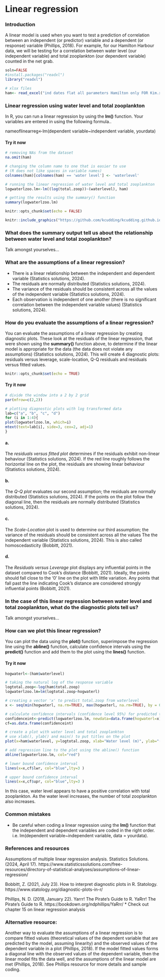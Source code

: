 
# Linear regression

### Introduction 

  A linear model is used when you want to test a prediction of correlation between an independent (or predictor) variable and a dependent (or response) variable (Phillips, 2018). For example, for our Hamilton Harbour data, we will be testing for a correlation between water level (our independent variable) and total zooplankton (our dependent variable) counted in the net grab. 

```{r include=FALSE, warning=FALSE}
soln=FALSE
#install.packages("readxl")
library("readxl")

# xlsx files
ham<- read_excel("ind dates flat all parameters Hamilton only FOR Kim.xlsx")
```

### Linear regression  using water level and total zooplankton

  In R, you can run a linear regression by using the **lm()** function. Your variables are entered in using the following formula.. 
  
  nameoflinearreg<-lm(dependent variable~independent variable, yourdata)

#### Try it now {-}
```{r}
# removing NAs from the dataset 
na.omit(ham)
```

```{r}
# changing the column name to one that is easier to use
# (R does not like spaces in variable names)
colnames(ham)[colnames(ham) == 'water level'] <- 'waterlevel'

# running the linear regression of water level and total zooplankton
logwaterlzoo.lm<-lm((log(total.zoop))~(waterlevel), ham)

# getting the results using the summary() function
summary(logwaterlzoo.lm)
```

```{r include=FALSE, message = FALSE}
knitr::opts_chunk$set(echo = FALSE)
```

```{r}
knitr::include_graphics("https://github.com/kcudding/kcudding.github.io/blob/main/teach/RIntro/Rseminarlinearreg.png")
```


### What does the summary output tell us about the relationship between water level and total zooplankton?
Talk amongst yourselves...

### What are the assumptions of a linear regression? 
  * There is a linear relationship between the independent and dependent variable (Statistics solutions, 2024).
  * The residuals are normally distributed (Statistics solutions, 2024). 
  * The variance of the residuals should be consistent across all the values of the independent variable (Statistics solutions, 2024). 
  * Each observation is independent of one another (there is no significant correlation between the independent variable values) (Statistics solutions, 2024). 

### How do you evaluate the assumptions of a linear regression?

  You can evaluate the assumptions of a linear regression by creating diagnostic plots. These look at the residuals of the linear regression, that were shown using the **summary()** function above, to determine if the linear model is appropriate for the data (the data does not violate any assumptions) (Statistics solutions, 2024). This will create 4 diagnostic plots: residuals versus leverage, scale-location, Q-Q residuals and residuals versus fitted values. 


```{r include = FALSE}
knitr::opts_chunk$set(echo = TRUE)
```
#### Try it now {-}
```{r}
# divide the window into a 2 by 2 grid
par(mfrow=c(2,2))

# plotting diagnostic plots with log transformed data
lab=c("a", "b", "c", "d")
for (i in 1:4){
plot(logwaterlzoo.lm, which=i)
mtext(text=lab[i], side=3, cex=2, adj=1)
}
```

#### a. {-}
The *residuals versus fitted plot* determines if the residuals exhibit non-linear behaviour (Statistics solutions, 2024). If the red line roughly follows the horizontal line on the plot, the residuals are showing linear behaviour (Statistics solutions, 2024). 

#### b. {-}
The *Q-Q plot* evaluates our second assumption; the residuals are normally distributed (Statistics solutions, 2024). If the points on the plot follow the diagonal line, then the residuals are normally distributed (Statistics solutions, 2024).  

#### c. {-}
The *Scale-Location* plot is used to determine our third assumption; the variance of the residuals should be consistent across all the values The the independent variable (Statistics solutions, 2024). This is also called homoscedasticity (Bobbitt, 2021).

#### d. {-}
The *Residuals versus Leverage* plot displays any influential points in the dataset compared to Cook's distance (Bobbitt, 2021). Ideally, the points should fall close to the '0' line on the plot with little variation. Any points that fall past the line indicating Cook's distance are considered strongly influential points (Bobbitt, 2021). 

### In the case of this linear regression between water level and total zooplankton, what do the diagnostic plots tell us? 
Talk amongst yourselves...

### How can we plot this linear regression? 
You can plot the data using the **plot()** function, superimpose the regression line using the **abline()** function, calculate confidence intervals using the **predict()** function and add them to the plot using the **lines()** function. 

#### Try it now {-}

```{r}
hogwaterl<-(ham$waterlevel)

# taking the natural log of the response variable
logtotal.zoop<-log(ham$total.zoop)
logwaterlzoo.lm=lm(logtotal.zoop~hogwaterl)

# creating a vector 'x' to predict total.zoop from waterlevel
x <- seq(min(hogwaterl, na.rm=TRUE), max(hogwaterl, na.rm=TRUE), by = 0.05)

# calculate confidence intervals (confidence level 95%) for predicted total.zoop values
confidenceint<-predict(logwaterlzoo.lm, newdata=data.frame(hogwaterl=x), interval="confidence", level=0.95)
cf=as.data.frame(confidenceint)

# create a plot with water level and total zooplankton
# use xlab(), ylab() and main() to put titles on the plot
plot(x=ham$waterlevel, y=logtotal.zoop, xlab="Water level (m)", ylab="(log) Total zooplankton", main="Relationship between water level and total zooplankton")

# add regression line to the plot using the abline() function
abline(logwaterlzoo.lm, col="red")

# lower bound confidence interval
lines(x=x,cf$lwr, col="blue",lty=3 )

# upper bound confidence interval
lines(x=x,cf$upr, col="blue",lty=3 )
```

In this case, water level appears to have a positive correlation with total zooplankton. As the water level increases, the number of total zooplankton also increases. 

### Common mistakes 
  * Be careful when coding a linear regression using the **lm()** function that the independent and dependent variables are coded in the right order. i.e. lm(dependent variable~independent variable, data = yourdata).


### References and resources
  Assumptions of multiple linear regression analysis. Statistics Solutions. (2024, April 17). https://www.statisticssolutions.com/free-resources/directory-of-statistical-analyses/assumptions-of-linear-regression/ 
  
  Bobbitt, Z. (2021, July 23). How to interpret diagnostic plots in R. Statology. https://www.statology.org/diagnostic-plots-in-r/ 

  Phillips, N. D. (2018, January 22). Yarrr! The Pirate’s Guide to R. YaRrr! The Pirate’s Guide to R. https://bookdown.org/ndphillips/YaRrr/ 
    * Check out chapter 15 on linear regression analysis 
    
### Alternative resource:

  Another way to evaluate the assumptions of a linear regression is to compare fitted values (theoretical values of the dependent variable that are predicted by the model, assuming linearity) and the observed values of the dependent variable in a plot (Phillips, 2018). If the model fitted values forms a diagonal line with the observed values of the dependent variable, then the linear model fits the data well, and the assumptions of the linear model are met (Phillips, 2018). See Phillips resource for more details and sample coding. 


